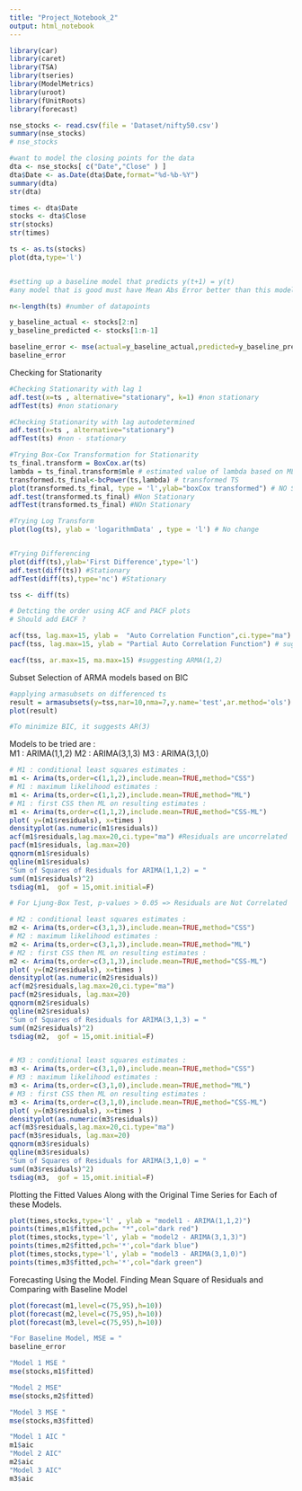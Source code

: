 ```yaml
---
title: "Project_Notebook_2"
output: html_notebook
---
```


```r
library(car)
library(caret)
library(TSA)
library(tseries)
library(ModelMetrics)
library(uroot)
library(fUnitRoots)
library(forecast)
```

```r

nse_stocks <- read.csv(file = 'Dataset/nifty50.csv')
summary(nse_stocks)
# nse_stocks

```

```r
#want to model the closing points for the data 
dta <- nse_stocks[ c("Date","Close" ) ]   
dta$Date <- as.Date(dta$Date,format="%d-%b-%Y")
summary(dta) 
str(dta)

times <- dta$Date
stocks <- dta$Close
str(stocks)
str(times)

ts <- as.ts(stocks)
plot(dta,type='l')



```

```r
#setting up a baseline model that predicts y(t+1) = y(t)
#any model that is good must have Mean Abs Error better than this model

n<-length(ts) #number of datapoints

y_baseline_actual <- stocks[2:n]
y_baseline_predicted <- stocks[1:n-1]

baseline_error <- mse(actual=y_baseline_actual,predicted=y_baseline_predicted)
baseline_error
```

Checking for Stationarity

```r

#Checking Stationarity with lag 1
adf.test(x=ts , alternative="stationary", k=1) #non stationary
adfTest(ts) #non stationary

#Checking Stationarity with lag autodetermined
adf.test(x=ts , alternative="stationary")
adfTest(ts) #non - stationary

#Trying Box-Cox Transformation for Stationarity
ts_final.transform = BoxCox.ar(ts)
lambda = ts_final.transform$mle # estimated value of lambda based on MLE
transformed.ts_final<-bcPower(ts,lambda) # transformed TS
plot(transformed.ts_final, type = 'l',ylab="boxCox transformed") # NO Significant improvement
adf.test(transformed.ts_final) #Non Stationary
adfTest(transformed.ts_final) #NOn Stationary

#Trying Log Transform
plot(log(ts), ylab = 'logarithmData' , type = 'l') # No change


#Trying Differencing
plot(diff(ts),ylab='First Difference',type='l') 
adf.test(diff(ts)) #Stationary
adfTest(diff(ts),type='nc') #Stationary

tss <- diff(ts)

```


```r
# Detcting the order using ACF and PACF plots 
# Should add EACF ?

acf(tss, lag.max=15, ylab =  "Auto Correlation Function",ci.type="ma") # suggests q=3
pacf(tss, lag.max=15, ylab = "Partial Auto Correlation Function") # suggests p=3

eacf(tss, ar.max=15, ma.max=15) #suggesting ARMA(1,2)

```

Subset Selection of ARMA models based on BIC 
```r

#applying armasubsets on differenced ts
result = armasubsets(y=tss,nar=10,nma=7,y.name='test',ar.method='ols')
plot(result) 

#To minimize BIC, it suggests AR(3) 


```

 Models to be tried are :  
  M1 : ARIMA(1,1,2)
  M2 : ARIMA(3,1,3)
  M3 : ARIMA(3,1,0)

```r
# M1 : conditional least squares estimates : 
m1 <- Arima(ts,order=c(1,1,2),include.mean=TRUE,method="CSS")
# M1 : maximum likelihood estimates :
m1 <- Arima(ts,order=c(1,1,2),include.mean=TRUE,method="ML")
# M1 : first CSS then ML on resulting estimates :
m1 <- Arima(ts,order=c(1,1,2),include.mean=TRUE,method="CSS-ML")
plot( y=(m1$residuals), x=times )
densityplot(as.numeric(m1$residuals))
acf(m1$residuals,lag.max=20,ci.type="ma") #Residuals are uncorrelated
pacf(m1$residuals, lag.max=20)
qqnorm(m1$residuals)
qqline(m1$residuals) 
"Sum of Squares of Residuals for ARIMA(1,1,2) = "
sum((m1$residuals)^2) 
tsdiag(m1,  gof = 15,omit.initial=F)

# For Ljung-Box Test, p-values > 0.05 => Residuals are Not Correlated


```


```r

# M2 : conditional least squares estimates : 
m2 <- Arima(ts,order=c(3,1,3),include.mean=TRUE,method="CSS")
# M2 : maximum likelihood estimates :
m2 <- Arima(ts,order=c(3,1,3),include.mean=TRUE,method="ML")
# M2 : first CSS then ML on resulting estimates :
m2 <- Arima(ts,order=c(3,1,3),include.mean=TRUE,method="CSS-ML")
plot( y=(m2$residuals), x=times )
densityplot(as.numeric(m2$residuals))
acf(m2$residuals,lag.max=20,ci.type="ma")
pacf(m2$residuals, lag.max=20)
qqnorm(m2$residuals)
qqline(m2$residuals) 
"Sum of Squares of Residuals for ARIMA(3,1,3) = "
sum((m2$residuals)^2) 
tsdiag(m2,  gof = 15,omit.initial=F)



```


```r

# M3 : conditional least squares estimates : 
m3 <- Arima(ts,order=c(3,1,0),include.mean=TRUE,method="CSS")
# M3 : maximum likelihood estimates :
m3 <- Arima(ts,order=c(3,1,0),include.mean=TRUE,method="ML")
# M3 : first CSS then ML on resulting estimates :
m3 <- Arima(ts,order=c(3,1,0),include.mean=TRUE,method="CSS-ML")
plot( y=(m3$residuals), x=times )
densityplot(as.numeric(m3$residuals))
acf(m3$residuals,lag.max=20,ci.type="ma")
pacf(m3$residuals, lag.max=20)
qqnorm(m3$residuals)
qqline(m3$residuals) 
"Sum of Squares of Residuals for ARIMA(3,1,0) = "
sum((m3$residuals)^2) 
tsdiag(m3,  gof = 15,omit.initial=F)
```

Plotting the Fitted Values Along with the Original Time Series for Each of these Models.

```r
plot(times,stocks,type='l' , ylab = "model1 - ARIMA(1,1,2)")
points(times,m1$fitted,pch= "*",col="dark red")
plot(times,stocks,type='l', ylab = "model2 - ARIMA(3,1,3)")
points(times,m2$fitted,pch='*',col="dark blue")
plot(times,stocks,type='l', ylab = "model3 - ARIMA(3,1,0)")
points(times,m3$fitted,pch='*',col="dark green")
```

Forecasting Using the Model. Finding Mean Square of Residuals and Comparing with Baseline Model 

```r

plot(forecast(m1,level=c(75,95),h=10))
plot(forecast(m2,level=c(75,95),h=10))
plot(forecast(m3,level=c(75,95),h=10))

"For Baseline Model, MSE = "
baseline_error

"Model 1 MSE "
mse(stocks,m1$fitted)

"Model 2 MSE"
mse(stocks,m2$fitted)

"Model 3 MSE "
mse(stocks,m3$fitted)

"Model 1 AIC "
m1$aic
"Model 2 AIC"
m2$aic
"Model 3 AIC"
m3$aic
```


```r

```

